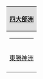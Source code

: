 {| style="margin:0 auto; width: 40%; text-align:center;" class="toccolours" align=center
|-
! colspan="4" border="1" style="background-color: #dfdfdf" | [[四大部洲]]
|-
| colspan="4" | <hr />
|-
| [[東勝神洲]]
| [[南贍部洲]]
| [[西牛賀洲]]
| [[北俱盧洲]]
|-
|}<noinclude>
[[Category:佛教模板|{{PAGENAME}}]]
</noinclude>